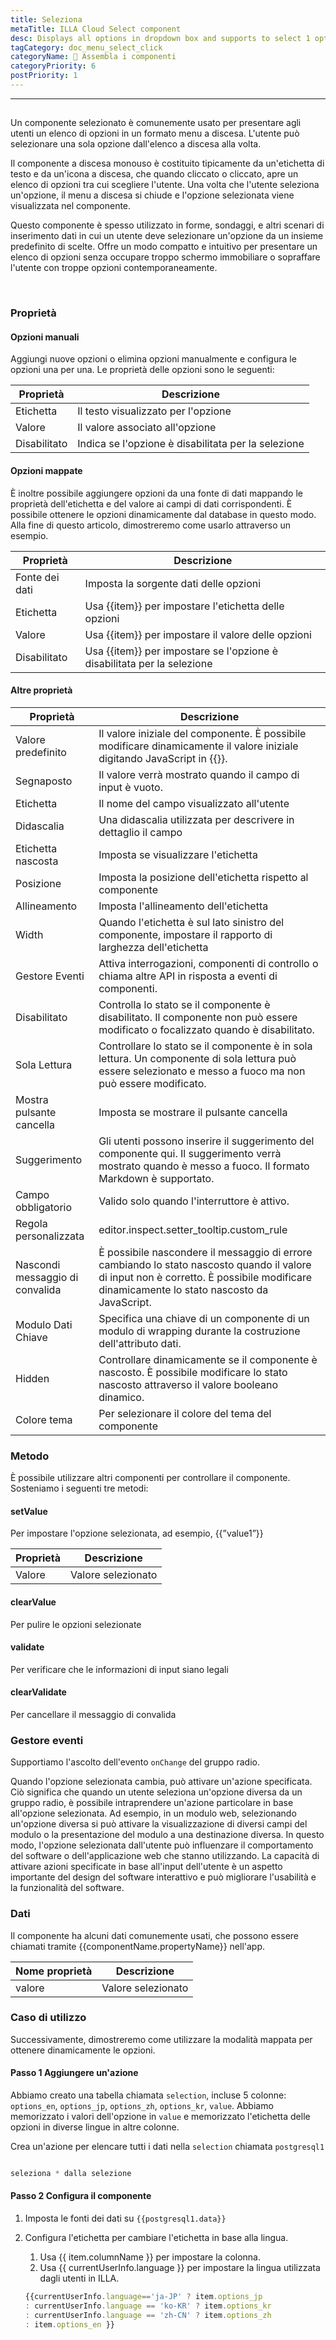 ```yaml
---
title: Seleziona
metaTitle: ILLA Cloud Select component
desc: Displays all options in dropdown box and supports to select 1 option.
tagCategory: doc_menu_select_click
categoryName: 🧬 Assembla i componenti
categoryPriority: 6
postPriority: 1
---
```


* * *

## <h2 hidden>Select</h2>

Un componente selezionato è comunemente usato per presentare agli utenti un elenco di opzioni in un formato menu a discesa. L'utente può selezionare una sola opzione dall'elenco a discesa alla volta.

Il componente a discesa monouso è costituito tipicamente da un'etichetta di testo e da un'icona a discesa, che quando cliccato o cliccato, apre un elenco di opzioni tra cui scegliere l'utente. Una volta che l'utente seleziona un'opzione, il menu a discesa si chiude e l'opzione selezionata viene visualizzata nel componente.

Questo componente è spesso utilizzato in forme, sondaggi, e altri scenari di inserimento dati in cui un utente deve selezionare un'opzione da un insieme predefinito di scelte. Offre un modo compatto e intuitivo per presentare un elenco di opzioni senza occupare troppo schermo immobiliare o sopraffare l'utente con troppe opzioni contemporaneamente.

<img src='https://cdn.illacloud.com/official-website/img/docs/assemble/select1.png' alt="" />

<img src='https://cdn.illacloud.com/official-website/img/docs/assemble/select2.png' alt="" />

### Proprietà

#### Opzioni manuali

Aggiungi nuove opzioni o elimina opzioni manualmente e configura le opzioni una per una. Le proprietà delle opzioni sono le seguenti: 

| Proprietà    | Descrizione                                         |
| ------------ | --------------------------------------------------- |
| Etichetta    | Il testo visualizzato per l'opzione                 |
| Valore       | Il valore associato all'opzione                     |
| Disabilitato | Indica se l'opzione è disabilitata per la selezione |

#### Opzioni mappate

È inoltre possibile aggiungere opzioni da una fonte di dati mappando le proprietà dell'etichetta e del valore ai campi di dati corrispondenti. È possibile ottenere le opzioni dinamicamente dal database in questo modo. Alla fine di questo articolo, dimostreremo come usarlo attraverso un esempio.

| Proprietà      | Descrizione                                                             |
| -------------- | ----------------------------------------------------------------------- |
| Fonte dei dati | Imposta la sorgente dati delle opzioni                                  |
| Etichetta      | Usa {{item}} per impostare l'etichetta delle opzioni                    |
| Valore         | Usa {{item}} per impostare il valore delle opzioni                      |
| Disabilitato   | Usa {{item}} per impostare se l'opzione è disabilitata per la selezione |

#### Altre proprietà

| Proprietà                       | Descrizione                                                                                                                                                                               |
| ------------------------------- | ----------------------------------------------------------------------------------------------------------------------------------------------------------------------------------------- |
| Valore predefinito              | Il valore iniziale del componente. È possibile modificare dinamicamente il valore iniziale digitando JavaScript in {{}}.                                                                  |
| Segnaposto                      | Il valore verrà mostrato quando il campo di input è vuoto.                                                                                                                                |
| Etichetta                       | Il nome del campo visualizzato all'utente                                                                                                                                                 |
| Didascalia                      | Una didascalia utilizzata per descrivere in dettaglio il campo                                                                                                                            |
| Etichetta nascosta              | Imposta se visualizzare l'etichetta                                                                                                                                                       |
| Posizione                       | Imposta la posizione dell'etichetta rispetto al componente                                                                                                                                |
| Allineamento                    | Imposta l'allineamento dell'etichetta                                                                                                                                                     |
| Width                           | Quando l'etichetta è sul lato sinistro del componente, impostare il rapporto di larghezza dell'etichetta                                                                                  |
| Gestore Eventi                  | Attiva interrogazioni, componenti di controllo o chiama altre API in risposta a eventi di componenti.                                                                                     |
| Disabilitato                    | Controlla lo stato se il componente è disabilitato. Il componente non può essere modificato o focalizzato quando è disabilitato.                                                          |
| Sola Lettura                    | Controllare lo stato se il componente è in sola lettura. Un componente di sola lettura può essere selezionato e messo a fuoco ma non può essere modificato.                               |
| Mostra pulsante cancella        | Imposta se mostrare il pulsante cancella                                                                                                                                                  |
| Suggerimento                    | Gli utenti possono inserire il suggerimento del componente qui. Il suggerimento verrà mostrato quando è messo a fuoco. Il formato Markdown è supportato.                                  |
| Campo obbligatorio              | Valido solo quando l'interruttore è attivo.                                                                                                                                               |
| Regola personalizzata           | editor.inspect.setter_tooltip.custom_rule                                                                                                                                                 |
| Nascondi messaggio di convalida | È possibile nascondere il messaggio di errore cambiando lo stato nascosto quando il valore di input non è corretto. È possibile modificare dinamicamente lo stato nascosto da JavaScript. |
| Modulo Dati Chiave              | Specifica una chiave di un componente di un modulo di wrapping durante la costruzione dell'attributo dati.                                                                                |
| Hidden                          | Controllare dinamicamente se il componente è nascosto. È possibile modificare lo stato nascosto attraverso il valore booleano dinamico.                                                   |
| Colore tema                     | Per selezionare il colore del tema del componente                                                                                                                                         |

### Metodo

È possibile utilizzare altri componenti per controllare il componente. Sosteniamo i seguenti tre metodi:

#### setValue

Per impostare l'opzione selezionata, ad esempio, {{”value1”}}

| Proprietà | Descrizione        |
| --------- | ------------------ |
| Valore    | Valore selezionato |

#### clearValue

Per pulire le opzioni selezionate

#### validate

Per verificare che le informazioni di input siano legali

#### clearValidate

Per cancellare il messaggio di convalida

### Gestore eventi

Supportiamo l'ascolto dell'evento `onChange` del gruppo radio. 

Quando l'opzione selezionata cambia, può attivare un'azione specificata. Ciò significa che quando un utente seleziona un'opzione diversa da un gruppo radio, è possibile intraprendere un'azione particolare in base all'opzione selezionata. Ad esempio, in un modulo web, selezionando un'opzione diversa si può attivare la visualizzazione di diversi campi del modulo o la presentazione del modulo a una destinazione diversa. In questo modo, l'opzione selezionata dall'utente può influenzare il comportamento del software o dell'applicazione web che stanno utilizzando. La capacità di attivare azioni specificate in base all'input dell'utente è un aspetto importante del design del software interattivo e può migliorare l'usabilità e la funzionalità del software.

### Dati

Il componente ha alcuni dati comunemente usati, che possono essere chiamati tramite {{componentName.propertyName}} nell'app.

| Nome proprietà | Descrizione        |
| -------------- | ------------------ |
| valore         | Valore selezionato |

### Caso di utilizzo

Successivamente, dimostreremo come utilizzare la modalità mappata per ottenere dinamicamente le opzioni. 

#### Passo 1 Aggiungere un'azione

Abbiamo creato una tabella chiamata `selection`, incluse 5 colonne: `options_en`, `options_jp`, `options_zh`, `options_kr`, `value`. Abbiamo memorizzato i valori dell'opzione in `value` e memorizzato l'etichetta delle opzioni in diverse lingue in altre colonne. 

Crea un'azione per elencare tutti i dati nella `selection` chiamata `postgresql1`

<img src='https://cdn.illacloud.com/official-website/img/docs/assemble/radio1.png' alt="" />

```jsx
seleziona * dalla selezione
```

#### Passo 2 Configura il componente

1.  Imposta le fonti dei dati su `{{postgresql1.data}}` 
2.  Configura l'etichetta per cambiare l'etichetta in base alla lingua. 

    1.  Usa {{ item.columnName }} per impostare la colonna. 
    2.  Usa {{ currentUserInfo.language }} per impostare la lingua utilizzata dagli utenti in ILLA.

    ```jsx
    {{currentUserInfo.language=='ja-JP' ? item.options_jp 
    : currentUserInfo.language == 'ko-KR' ? item.options_kr 
    : currentUserInfo.language == 'zh-CN' ? item.options_zh 
    : item.options_en }}
    ```

<img src='https://cdn.illacloud.com/official-website/img/docs/assemble/select3.png' alt="" />
